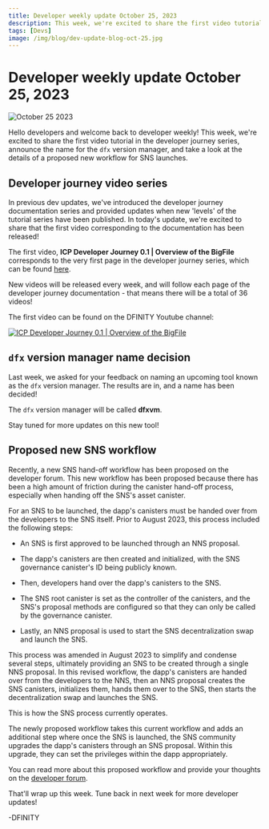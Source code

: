 ```yaml
---
title: Developer weekly update October 25, 2023
description: This week, we're excited to share the first video tutorial in the developer journey series, announce the name for the dfx version manager, and take a look at the details of a proposed new workflow for SNS launches. 
tags: [Devs]
image: /img/blog/dev-update-blog-oct-25.jpg
---
```


# Developer weekly update October 25, 2023

![October 25 2023](../../static/img/blog/dev-update-blog-oct-25.jpg)

Hello developers and welcome back to developer weekly! This week, we're excited to share the first video tutorial in the developer journey series, announce the name for the `dfx` version manager, and take a look at the details of a proposed new workflow for SNS launches. 

## Developer journey video series 

In previous dev updates, we've introduced the developer journey documentation series and provided updates when new 'levels' of the tutorial series have been published. In today's update, we're excited to share that the first video corresponding to the documentation has been released! 

The first video, **ICP Developer Journey 0.1 | Overview of the BigFile** corresponds to the very first page in the developer journey series, which can be found [here](/docs/current/tutorials/developer-journey/level-0/big-overview). 

New videos will be released every week, and will follow each page of the developer journey documentation - that means there will be a total of 36 videos! 

The first video can be found on the DFINITY Youtube channel:

[![ICP Developer Journey 0.1 | Overview of the BigFile](https://img.youtube.com/vi/oBUpJ4CqmN0/0.jpg)](https://youtu.be/oBUpJ4CqmN0?si=q5r223tFnWoZTMGz)

## `dfx` version manager name decision 

Last week, we asked for your feedback on naming an upcoming tool known as the `dfx` version manager. The results are in, and a name has been decided! 

The `dfx` version manager will be called **dfxvm**. 

Stay tuned for more updates on this new tool! 

## Proposed new SNS workflow

Recently, a new SNS hand-off workflow has been proposed on the developer forum. This new workflow has been proposed because there has been a high amount of friction during the canister hand-off process, especially when handing off the SNS's asset canister. 

For an SNS to be launched, the dapp's canisters must be handed over from the developers to the SNS itself. Prior to August 2023, this process included the following steps:

- An SNS is first approved to be launched through an NNS proposal.

- The dapp's canisters are then created and initialized, with the SNS governance canister's ID being publicly known. 

- Then, developers hand over the dapp's canisters to the SNS.

- The SNS root canister is set as the controller of the canisters, and the SNS's proposal methods are configured so that they can only be called by the governance canister.

- Lastly, an NNS proposal is used to start the SNS decentralization swap and launch the SNS.

This process was amended in August 2023 to simplify and condense several steps, ultimately providing an SNS to be created through a single NNS proposal. In this revised workflow, the dapp's canisters are handed over from the developers to the NNS, then an NNS proposal creates the SNS canisters, initializes them, hands them over to the SNS, then starts the decentralization swap and launches the SNS. 

This is how the SNS process currently operates. 

The newly proposed workflow takes this current workflow and adds an additional step where once the SNS is launched, the SNS community upgrades the dapp's canisters through an SNS proposal. Within this upgrade, they can set the privileges within the dapp appropriately. 

You can read more about this proposed workflow and provide your thoughts on the [developer forum](https://forum.dfinity.org/t/handing-over-dapp-canisters-to-an-sns-dao/23877).

That'll wrap up this week. Tune back in next week for more developer updates!

-DFINITY
